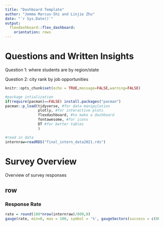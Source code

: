 ```yaml
---
title: "Dashboard Template"
author: "Jemma Marcus-Shi and Linjie Zhu"
date: "`r Sys.Date()`"
output:
  flexdashboard::flex_dashboard:
    orientation: rows
---
```


# Questions and Written Insights

Question 1: where students are by region/state

Question 2: city rank by job opportunities













```r
knitr::opts_chunk$set(echo = TRUE,message=FALSE,warning=FALSE)

#package intialization
if(require(pacman)==FALSE) install.packages("pacman")
pacman::p_load(tidyverse, #for data manipulation
               plotly, #for interactive plots
               flexdashboard, #to make a dashboard
               fontawesome, #for icons
               DT #for better tables
               )

#read in data
internraw=readRDS("final_intern_data2021.rds")
```

# Survey Overview {data-orientation="columns"}

Overview of survey responses

## row {data-width="300"}

### Response Rate

```r
rate = round(100*nrow(internraw)/800,0)
gauge(rate, min=0, max = 100, symbol = '%', gaugeSectors(success = c(80,100), warning=c(40,79), danger = c(0, 39)))
```